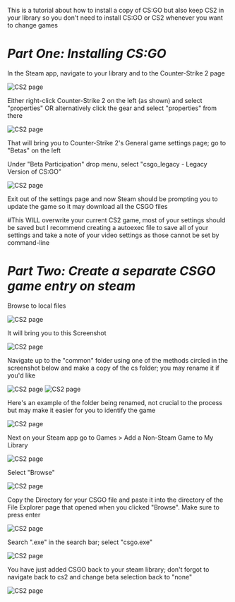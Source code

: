 This is a tutorial about how to install a copy of CS:GO but also keep CS2 in your library so you don't need to install CS:GO or CS2 whenever you want to change games
<p></p>

# <strong>*Part One: Installing CS:GO*</strong>

</div>

In the Steam app, navigate to your library and to the Counter-Strike 2 page

<Image src="images/csgo1.png" alt="CS2 page" width={500} height={500} />

Either right-click Counter-Strike 2 on the left (as shown) and select "properties" OR alternatively click the gear and select "properties" from there

<Image src="images/csgo2.png" alt="CS2 page" width={500} height={500} />

That will bring you to Counter-Strike 2's General game settings page; go to "Betas" on the left

Under "Beta Participation" drop menu, select "csgo_legacy - Legacy Version of CS:GO"

<Image src="images/csgo3.png" alt="CS2 page" width={500} height={500} />

Exit out of the settings page and now Steam should be prompting you to update the game so it may download all the CSGO files

#This WILL overwrite your current CS2 game, most of your settings should be saved but I recommend creating a autoexec file to save all of your settings and take a note of your video settings as those cannot be set by command-line

# <strong>*Part Two: Create a separate CSGO game entry on steam*</strong>

Browse to local files

<Image src="images/csgo4.png" alt="CS2 page" width={500} height={500} />

It will bring you to this Screenshot

<Image src="images/csgo5.png" alt="CS2 page" width={500} height={500} />

Navigate up to the "common" folder using one of the methods circled in the screenshot below and make a copy of the cs folder; you may rename it if you'd like

<Image src="images/csgo6.png" alt="CS2 page" width={500} height={500} />

<Image src="images/csgo7.png" alt="CS2 page" width={500} height={500} />

Here's an example of the folder being renamed, not crucial to the process but may make it easier for you to identify the game

<Image src="images/csgo7.5.png" alt="CS2 page" width={500} height={500} />

Next on your Steam app go to Games > Add a Non-Steam Game to My Library

<Image src="images/csgo8.png" alt="CS2 page" width={500} height={500} />

Select "Browse"

<Image src="images/csgo9.png" alt="CS2 page" width={500} height={500} />

Copy the Directory for your CSGO file and paste it into the directory of the File Explorer page that opened when you clicked "Browse". Make sure to press enter

<Image src="images/csgo10.png" alt="CS2 page" width={500} height={500} />

Search ".exe" in the search bar; select "csgo.exe"

<Image src="images/csgo11.png" alt="CS2 page" width={500} height={500} />

You have just added CSGO back to your steam library; don't forgot to navigate back to cs2 and change beta selection back to "none"

<Image src="images/csgo12.png" alt="CS2 page" width={500} height={500} />
